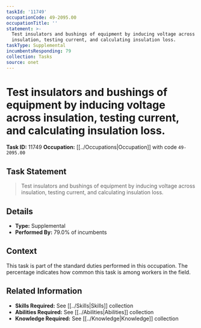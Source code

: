```yaml
---
taskId: '11749'
occupationCode: 49-2095.00
occupationTitle: ''
statement: >-
  Test insulators and bushings of equipment by inducing voltage across
  insulation, testing current, and calculating insulation loss.
taskType: Supplemental
incumbentsResponding: 79
collection: Tasks
source: onet
---
```

# Test insulators and bushings of equipment by inducing voltage across insulation, testing current, and calculating insulation loss.

**Task ID:** 11749
**Occupation:** [[../Occupations|Occupation]] with code `49-2095.00`

## Task Statement

> Test insulators and bushings of equipment by inducing voltage across insulation, testing current, and calculating insulation loss.

## Details

- **Type:** Supplemental
- **Performed By:** 79.0% of incumbents

## Context

This task is part of the standard duties performed in this occupation. The percentage indicates how common this task is among workers in the field.

## Related Information

- **Skills Required:** See [[../Skills|Skills]] collection
- **Abilities Required:** See [[../Abilities|Abilities]] collection
- **Knowledge Required:** See [[../Knowledge|Knowledge]] collection
